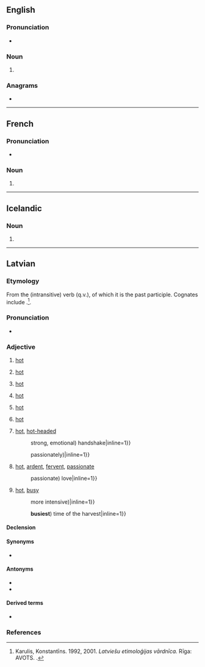 ==English==

===Pronunciation===
* {{rhymes|ɑː(ɹ)sts|lang=en}}

===Noun===
{{head|en|noun plural form}}

# {{plural of|karst|lang=en}}

===Anagrams===
* {{anagrams|en|a=akrsst|Starks|Trasks|skarts|starks}}

----

==French==

===Pronunciation===
* {{fr-IPA|karstes}}

===Noun===
{{head|fr|noun plural form|g=m}}

# {{plural of|karst|lang=fr}}

----

==Icelandic==

===Noun===
{{is-noun form}}

# {{inflection of|is|karst||indef|gen|s}}

----

==Latvian==

===Etymology===
From the (intransitive) verb {{m|lv|karst||to heat up, to grow hot}} (q.v.), of which it is the past participle. Cognates include {{cog|lt|karštas}}.<ref>Karulis, Konstantīns. 1992, 2001. ''Latviešu etimoloģijas vārdnīca.'' Rīga: AVOTS. {{ISBN|9984700127}}.</ref>.

===Pronunciation===
* {{lv-IPA|kâɾsts|broken}}
{{audio|lv-riga-karsts.ogg|lang=lv}}

===Adjective===
{{lv-adj|karst}}

# [[hot]] {{gloss|having [[relatively]] [[high]] [[temperature]]}}
#: {{ux|lv|'''karsts''' ūdens, ēdiens|'''hot''' water, food|inline=1}}
#: {{ux|lv|'''karsts''' gludeklis|'''hot''' iron (for ironing)|inline=1}}
#: {{ux|lv|'''karsta''' plīts|'''hot''' stove|inline=1}}
#: {{ux|lv|'''karstas''' smiltis|'''hot''' sand|inline=1}}
#: {{ux|lv|'''karsti''' garaiņi|'''hot''' vapors|inline=1}}
#: {{ux|lv|'''karsts''' vējš|'''hot''' wind|inline=1}}
#: {{ux|lv|'''karstie''' avoti|'''hot''' springs|inline=1}}
# [[hot]] {{gloss|which [[irradiate]]s a lot of [[heat]]}}
#: {{ux|lv|'''karsta''' saule, uguns|'''hot''' sun, fire|inline=1}}
# {{lb|lv|[[time]]}} [[hot]] {{gloss|having [[relatively]] [[high]] [[air]] [[temperature]]}}
#: {{ux|lv|'''karsts''' pusdiena laiks|'''hot''' lunch time, noon|inline=1}}
#: {{ux|lv|'''karsts''' jūlijs|'''hot''' July|inline=1}}
#: {{ux|lv|'''karsts''' klimats|'''hot''' climate|inline=1}}
# {{lb|lv|[[place]]}} [[hot]] {{gloss|where the [[temperature]] is ([[typically]]) [[relatively]] [[high]]}}
#: {{ux|lv|'''karsta''' pirts, istaba|'''hot''' bath, room|inline=1}}
#: {{ux|lv|'''karsts''' rūpnīcas cehs|'''hot''' factory (work)shop|inline=1}}
#: {{ux|lv|vilciena vagonā kļūst '''karsts'''|in the train car it gets '''hot'''|inline=1}}
# [[hot]] {{gloss|[[relate|relating]] to [[high]] [[body]] [[temperature]] and the [[feeling]]s it [[cause]]s}}
#: {{ux|lv|man ir '''karsti'''|I am, feel '''hot'''|inline=1}}
#: {{ux|lv|'''karstas''' tirpas|'''hot''' tingling|inline=1}}
#: {{ux|lv|piepeši '''karsts''' vilnis iesitās galvā|suddenly a '''hot''' wave sank into (his) head|inline=1}}
# [[hot]] {{gloss|which is [[done]] [[by]] [[heat]]ing or [[take place|takes place]] at [[high]] [[temperature]]s}}
#: {{ux|lv|'''karstā''' metināšana|'''hot''' welding|inline=1}}
# {{lb|lv|of [[people]], their [[action]]s}} [[hot]], [[hot-headed]] {{gloss|having very [[strong]], [[impatient]] [[character]], [[temperament]]; [[temperamental]], [[passionate]]; [[express]]ing such a [[character]]}}
#: {{ux|lv|viņš ir tik '''karsts''' un nikns|he is so '''hot''' and furious|inline=1}}
#: {{ux|lv|'''karsts''' rokas spiediens|'''hot''' ({{=}} strong, emotional) handshake|inline=1}}
#: {{ux|lv|'''karsts''' skātiens|'''hot''' look|inline=1}}
#: {{ux|lv|'''karsti''' skūpstīt|to kiss '''hotly''' ({{=}} passionately)|inline=1}}
#: {{ux|lv|'''karsts''' gan esi, Vīranauda... bet jauniem ļaudīm tādiem vajag būt|'''hot''', '''passionate''' you are, Vīranauda... but young people should be like that|inline=1}}
# {{lb|lv|of [[feeling]]s, [[action]]s}} [[hot]], [[ardent]], [[fervent]], [[passionate]]
#: {{ux|lv|'''karsta''' mīlestība|'''hot''' ({{=}} passionate) love|inline=1}}
#: {{ux|lv|'''karsta''' vēlēšanās|'''ardent''', '''ardent''' desire|inline=1}}
#: {{ux|lv|'''karstas''' dusmas|'''hot''' anger|inline=1}}
#: {{ux|lv|'''karsti''' strīdi|'''hot''', '''heated''' dispute|inline=1}}
# {{lb|lv|of [[place]]s, [[time]]s}} [[hot]], [[busy]] {{gloss|[[where]] or [[when]] something [[happen]]s [[intensive]]ly, e.g. [[war]]}}
#: {{ux|lv|'''karsta''' vieta|'''hot''' place, '''hot''' spot|inline=1}}
#: {{ux|lv|darbs kļuva aizvien '''karstāks'''|the work became increasingly '''hotter''' ({{=}} more intensive)|inline=1}}
#: {{ux|lv|'''viskarstākais''' ražas novākšanas laiks|the '''hottest''' ({{=}} '''busiest''') time of the harvest|inline=1}}

====Declension====
{{lv-decl-adj|karst|extrawidth=-100}}

====Synonyms====
* {{l|lv|silts}}

====Antonyms====
* {{l|lv|auksts}}
* {{l|lv|vēss}}

====Derived terms====
* {{l|lv|karstums}}

===References===
<references />